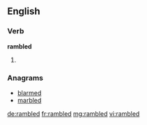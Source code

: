 ==English==

===Verb===
'''rambled'''

# {{past of|ramble}}

===Anagrams===
* [[blarmed#English|blarmed]]
* [[marbled#English|marbled]]

[[de:rambled]]
[[fr:rambled]]
[[mg:rambled]]
[[vi:rambled]]